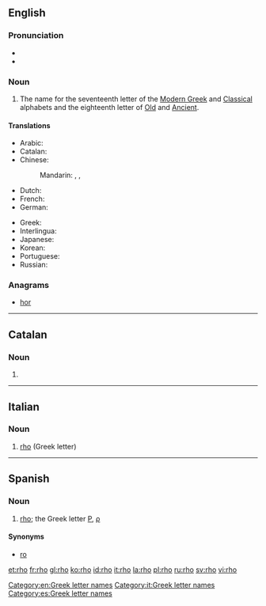 ==English==
{{letter_disp2|pi|[[image:Greek_uc_rho.png|31px]][[image:Greek_lc_rho.png|27px]] |sigma|ῥῶ|Ρ|ρ}}

===Pronunciation===
* {{audio|en-us-rho.ogg|Audio (US)}}
* {{rhymes|əʊ}}

===Noun===
{{en-noun}}

# The name for the seventeenth letter of the [[Modern Greek]] and [[Classical Greek|Classical]] alphabets and the eighteenth letter of [[Old Greek|Old]] and [[Ancient Greek|Ancient]].

====Translations====
{{trans-top|letter of Greek alphabet}}
* Arabic: {{t|ar|رو|m|tr=ruu|sc=Arab}}
* Catalan: {{t-|ca|ro|f}}
* Chinese:
*: Mandarin: {{t|zh|肉|tr=ròu|sc=Hani}}, {{t|zh|若|tr=ruò|sc=Hani}}, {{t|zh|柔|tr=róu|sc=Hani}}
* Dutch: {{t-|nl|rho|m|f}}
* French: {{t|fr|rhô|m}}
* German: {{t|de|Rho|n}}
{{trans-mid}}
* Greek: {{t+|el|ρο|n|tr=ro}}
* Interlingua: {{t|ia|rho}}
* Japanese: {{t|ja|ロー|tr=rō|sc=Jpan}}
* Korean: {{t|ko|로|tr=ro|sc=Kore}}
* Portuguese: {{t|pt|rô|m}}
* Russian: {{t|ru|ро|n|tr=ro|sc=Cyrl}} {{indeclinable}}
{{trans-bottom}}

===Anagrams===
* [[hor#English|hor]]

[[Category:en:Greek letter names]]

----

==Catalan==

===Noun===
{{ca-noun|f}}

# {{alternative spelling of|ro#Catalan|ro|lang=ca}}

----

==Italian==

===Noun===
{{wikipedia|lang=it}}
{{head|it|noun}} {{m|f|inv}}

# [[#English|rho]] (Greek letter)

[[Category:it:Greek letter names]]

----

==Spanish==

===Noun===
{{es-noun|f}}

# [[rho]]; the Greek letter [[Ρ]], [[ρ]]

====Synonyms====
* [[ro]]

[[Category:es:Greek letter names]]

[[et:rho]]
[[fr:rho]]
[[gl:rho]]
[[ko:rho]]
[[id:rho]]
[[it:rho]]
[[la:rho]]
[[pl:rho]]
[[ru:rho]]
[[sv:rho]]
[[vi:rho]]